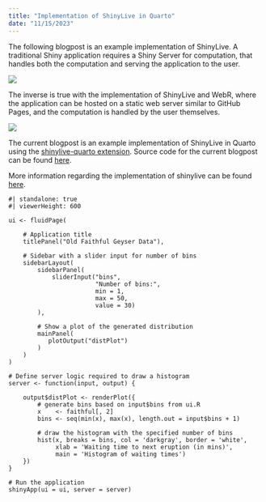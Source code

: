 ```yaml
---
title: "Implementation of ShinyLive in Quarto"
date: "11/15/2023"
---
```


The following blogpost is an example implementation of ShinyLive. A traditional Shiny application requires a Shiny Server for computation, that handles both the computation and serving the application to the user.

![](https://shiny.posit.co/py/docs/shinylive-shiny-deployment-model.png){fig-align="center"}

The inverse is true with the implementation of ShinyLive and WebR, where the application can be hosted on a static web server similar to GitHub Pages, and the computation is handled by the user themselves.

![](https://shiny.posit.co/py/docs/shinylive-shinylive-deployment-model.png){fig-align="center"}

The current blogpost is an example implementation of ShinyLive in Quarto using the [shinylive-quarto extension](https://quarto-ext.github.io/shinylive/). Source code for the current blogpost can be found [here](https://github.com/mluu921/mluu921.github.io/blob/master/posts/quarto-shinylive/index.qmd).

More information regarding the implementation of shinylive can be found [here](https://shiny.posit.co/py/docs/shinylive.html).

```shinylive-r
#| standalone: true
#| viewerHeight: 600

ui <- fluidPage(

    # Application title
    titlePanel("Old Faithful Geyser Data"),

    # Sidebar with a slider input for number of bins 
    sidebarLayout(
        sidebarPanel(
            sliderInput("bins",
                        "Number of bins:",
                        min = 1,
                        max = 50,
                        value = 30)
        ),

        # Show a plot of the generated distribution
        mainPanel(
           plotOutput("distPlot")
        )
    )
)

# Define server logic required to draw a histogram
server <- function(input, output) {

    output$distPlot <- renderPlot({
        # generate bins based on input$bins from ui.R
        x    <- faithful[, 2]
        bins <- seq(min(x), max(x), length.out = input$bins + 1)

        # draw the histogram with the specified number of bins
        hist(x, breaks = bins, col = 'darkgray', border = 'white',
             xlab = 'Waiting time to next eruption (in mins)',
             main = 'Histogram of waiting times')
    })
}

# Run the application 
shinyApp(ui = ui, server = server)

```
